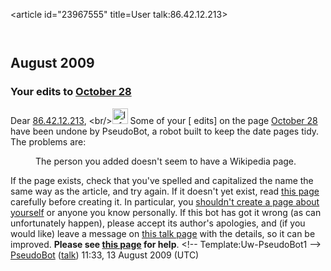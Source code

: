 <article id="23967555" title=User talk:86.42.12.213>
	<talkpage id="23967555" title="User talk:86.42.12.213">


== August 2009 ==

===Your edits to [[October 28]]===
Dear [[User:86.42.12.213|86.42.12.213]], &lt;br/&gt;[[Image:Information.svg|25px]]
Some of your [{{fullurl:October 28|diff=307727197&amp;oldid=307281869}} edits] on the page 
[[October 28]] have been undone by PseudoBot, a robot built to keep the date pages tidy. The problems are:
: The person you added doesn't seem to have a Wikipedia page.
If the page exists, check that you've spelled and capitalized the name the same way as the article, and try again. If it doesn't yet exist, read [[WP:BIO|this page]] carefully before creating it. In particular, you [[WP:COI|shouldn't create a page about yourself]] or anyone you know personally.
If this bot has got it wrong (as can unfortunately happen), please accept its author's apologies, and (if you would like) leave a message on [[User talk:Pseudomonas|this talk page]] with the details, so it can be improved. '''Please see [[User:Pseudomonas/Guidelines on adding births and deaths|this page]] for help'''. &lt;!-- Template:Uw-PseudoBot1 --&gt; [[User:PseudoBot|PseudoBot]] ([[User talk:PseudoBot|talk]]) 11:33, 13 August 2009 (UTC)
	</talkpage>
</article>